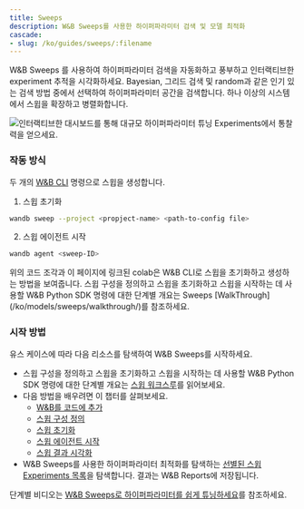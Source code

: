 ```yaml
---
title: Sweeps
description: W&B Sweeps를 사용한 하이퍼파라미터 검색 및 모델 최적화
cascade:
- slug: /ko/guides/sweeps/:filename
---
```


<CardGroup cols={2}>
<Card title="Try in Colab" href="https://colab.research.google.com/github/wandb/examples/blob/master/colabs/pytorch/Organizing_Hyperparameter_Sweeps_in_PyTorch_with_W%26B.ipynb" icon="python"/>
<Card title="Try in W&B" href="https://wandb.ai/stacey/deep-drive/workspace?workspace=user-lavanyashukla" icon="sliders-up"/>
</CardGroup>

W&B Sweeps 를 사용하여 하이퍼파라미터 검색을 자동화하고 풍부하고 인터랙티브한 experiment 추적을 시각화하세요. Bayesian, 그리드 검색 및 random과 같은 인기 있는 검색 방법 중에서 선택하여 하이퍼파라미터 공간을 검색합니다. 하나 이상의 시스템에서 스윕을 확장하고 병렬화합니다.

<Frame>
    <img src="/images/sweeps/intro_what_it_is.png" alt="인터랙티브한 대시보드를 통해 대규모 하이퍼파라미터 튜닝 Experiments에서 통찰력을 얻으세요."  />
</Frame>

### 작동 방식
두 개의 [W&B CLI](/ko/models/ref/cli/) 명령으로 스윕을 생성합니다.

1. 스윕 초기화

```bash
wandb sweep --project <propject-name> <path-to-config file>
```

2. 스윕 에이전트 시작

```bash
wandb agent <sweep-ID>
```

<Note>
위의 코드 조각과 이 페이지에 링크된 colab은 W&B CLI로 스윕을 초기화하고 생성하는 방법을 보여줍니다. 스윕 구성을 정의하고 스윕을 초기화하고 스윕을 시작하는 데 사용할 W&B Python SDK 명령에 대한 단계별 개요는 Sweeps [WalkThrough](/ko/models/sweeps/walkthrough/)를 참조하세요.
</Note>

### 시작 방법

유스 케이스에 따라 다음 리소스를 탐색하여 W&B Sweeps를 시작하세요.

* 스윕 구성을 정의하고 스윕을 초기화하고 스윕을 시작하는 데 사용할 W&B Python SDK 명령에 대한 단계별 개요는 [스윕 워크스루](/ko/models/sweeps/walkthrough/)를 읽어보세요.
* 다음 방법을 배우려면 이 챕터를 살펴보세요.
  * [W&B를 코드에 추가](/ko/models/sweeps/add-w-and-b-to-your-code/)
  * [스윕 구성 정의](/ko/models/sweeps/define-sweep-configuration/)
  * [스윕 초기화](/ko/models/sweeps/initialize-sweeps/)
  * [스윕 에이전트 시작](/ko/models/sweeps/start-sweep-agents/)
  * [스윕 결과 시각화](/ko/models/sweeps/visualize-sweep-results/)
* W&B Sweeps를 사용한 하이퍼파라미터 최적화를 탐색하는 [선별된 스윕 Experiments 목록](/ko/models/sweeps/useful-resources/)을 탐색합니다. 결과는 W&B Reports에 저장됩니다.

단계별 비디오는 [W&B Sweeps로 하이퍼파라미터를 쉽게 튜닝하세요](https://www.youtube.com/watch?v=9zrmUIlScdY\&ab_channel=Weights%26Biases)를 참조하세요.
